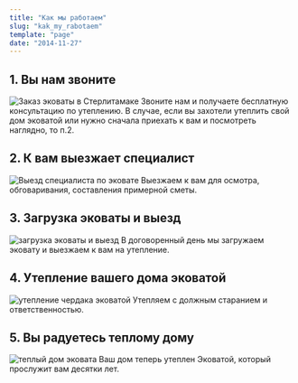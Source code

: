 ```yaml
---
title: "Как мы работаем"
slug: "kak_my_rabotaem"
template: "page"
date: "2014-11-27"
---
```


## 1. Вы нам звоните

![Заказ эковаты в Стерлитамаке](../images/2014/11/nok_8086-e1417084356188.jpg)
Звоните нам и получаете бесплатную консультацию по утеплению. В случае, если вы захотели утеплить свой дом эковатой или нужно сначала приехать к вам и посмотреть наглядно, то п.2.

## 2. К вам выезжает специалист

![Выезд специалиста по эковате](../images/2014/11/F2nVjMzjXAQ-e1417085421280.jpg)
Выезжаем к вам для осмотра, обговаривания, составления примерной сметы.

## 3. Загрузка эковаты и выезд

![загрузка эковаты и выезд](../images/2014/11/DSCN0984-e1421007349518.jpg)
В договоренный день мы загружаем эковату и выезжаем к вам на утепление.

## 4. Утепление вашего дома эковатой

![утепление чердака эковатой](../images/2014/11/image006.jpg)
Утепляем с должным старанием и ответственностью.

## 5. Вы радуетесь теплому дому

![теплый дом эковата](../images/2014/11/gostinaya-s-kaminom-interyyer.jpg)
Ваш дом теперь утеплен Эковатой, который прослужит вам десятки лет.
